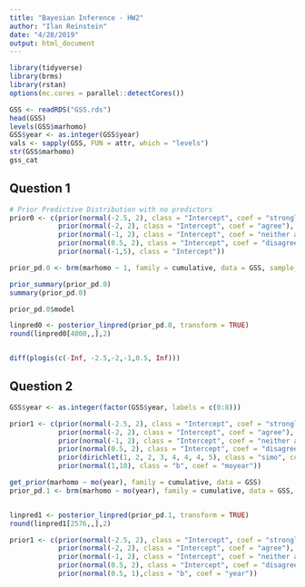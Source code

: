 ```yaml
---
title: "Bayesian Inference - HW2"
author: "Ilan Reinstein"
date: "4/28/2019"
output: html_document
---
```


```r
library(tidyverse)
library(brms)
library(rstan)
options(mc.cores = parallel::detectCores())

GSS <- readRDS("GSS.rds")
head(GSS)
levels(GSS$marhomo)
GSS$year <- as.integer(GSS$year)
vals <- sapply(GSS, FUN = attr, which = "levels")
str(GSS$marhomo)
gss_cat
```

## Question 1

```r
# Prior Predictive Distribution with no predictors
prior0 <- c(prior(normal(-2.5, 2), class = "Intercept", coef = "strongly agree"),
            prior(normal(-2, 2), class = "Intercept", coef = "agree"),
            prior(normal(-1, 2), class = "Intercept", coef = "neither agree nor disagree"),
            prior(normal(0.5, 2), class = "Intercept", coef = "disagree"),
            prior(normal(-1,5), class = "Intercept"))

prior_pd.0 <- brm(marhomo ~ 1, family = cumulative, data = GSS, sample_prior = "only", prior = prior0)

prior_summary(prior_pd.0)
summary(prior_pd.0)

prior_pd.0$model

linpred0 <- posterior_linpred(prior_pd.0, transform = TRUE)
round(linpred0[4000,,],2)


diff(plogis(c(-Inf, -2.5,-2,-1,0.5, Inf)))
```
## Question 2


```r

GSS$year <- as.integer(factor(GSS$year, labels = c(0:8))) 

prior1 <- c(prior(normal(-2.5, 2), class = "Intercept", coef = "strongly agree"),
            prior(normal(-2, 2), class = "Intercept", coef = "agree"),
            prior(normal(-1, 2), class = "Intercept", coef = "neither agree nor disagree"),
            prior(normal(0.5, 2), class = "Intercept", coef = "disagree"),
            prior(dirichlet(1, 2, 2, 3, 4, 4, 4, 5), class = "simo", coef = "moyear1"),
            prior(normal(1,10), class = "b", coef = "moyear"))

get_prior(marhomo ~ mo(year), family = cumulative, data = GSS)
prior_pd.1 <- brm(marhomo ~ mo(year), family = cumulative, data = GSS, sample_prior = "only", prior = prior1)


linpred1 <- posterior_linpred(prior_pd.1, transform = TRUE)
round(linpred1[2576,,],2)

```


```r
prior1 <- c(prior(normal(-2.5, 2), class = "Intercept", coef = "strongly agree"),
            prior(normal(-2, 2), class = "Intercept", coef = "agree"),
            prior(normal(-1, 2), class = "Intercept", coef = "neither agree nor disagree"),
            prior(normal(0.5, 2), class = "Intercept", coef = "disagree"),
            prior(normal(0.5, 1),class = "b", coef = "year"))

```

